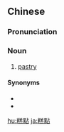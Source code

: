 {{also|糕点}}
==Chinese==
{{zh-forms|s=糕点}}

===Pronunciation===
{{zh-pron
|m=gāodiǎn
|c=gou1 dim2
|cat=n
}}

===Noun===
{{zh-noun}}

# [[pastry]] {{gloss|food group}}

====Synonyms====
* {{zh-l|糕餅}}
* {{zh-l|點心}}

{{zh-cat|Foods}}

[[hu:糕點]]
[[ja:糕點]]